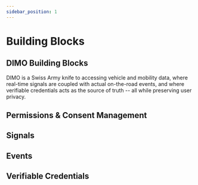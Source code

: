 ```yaml
---
sidebar_position: 1
---
```



# Building Blocks

## DIMO Building Blocks
DIMO is a Swiss Army knife to accessing vehicle and mobility data, where real-time signals are coupled with actual on-the-road events,
and where verifiable credentials acts as the source of truth -- all while preserving user privacy.

## Permissions & Consent Management
## Signals
## Events
## Verifiable Credentials